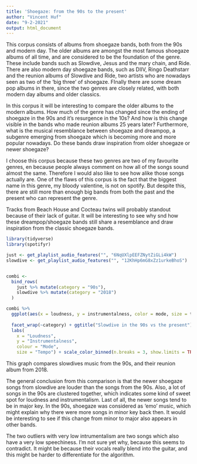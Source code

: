 ```yaml
---
title: 'Shoegaze: from the 90s to the present'
author: "Vincent Huf"
date: "9-2-2021"
output: html_document
---
```


This corpus consists of albums from shoegaze bands, both from the 90s and modern day. The older albums are amongst the most famous shoegaze albums of all time, and are considered to be the foundation of the genre. These include bands such as Slowdive, Jesus and the mary chain, and Ride. There are also modern day shoegaze bands, such as DIIV, Ringo Deathstarr and the reunion albums of Slowdive and Ride, two artists who are nowadays seen as two of the 'big three' of shoegaze. FInally there are some dream pop albums in there, since the two genres are closely related, with both modern day albums and older classics.

In this corpus it will be interesting to compare the older albums to the modern albums. How much of the genre has changed since the ending of shoegaze in the 90s and it's resurgence in the 10s? And how is this change visible in the bands who made reunion albums 25 years later? Furthermore, what is the musical resemblance between shoegaze and dreampop, a subgenre emerging from shoegaze which is becoming more and more popular nowadays. Do these bands draw inspiration from older shoegaze or newer shoegaze?

I choose this corpus because these two genres are two of my favourite genres, en because people always comment on how all of the songs sound almost the same. Therefore I would also like to see how alike those songs actually are. One of the flaws of this corpus is the fact that the biggest name in this genre, my bloody valentine, is not on spotify. But despite this, there are still more than enough big bands from both the past and the present who can represent the genre. 

Tracks from Beach House and Cocteau twins will probably standout because of their lack of guitar. It will be interesting to see why snd how these dreampop/shoegaze bands still share a resemblance and draw inspiration from the classic shoegaze bands.


```r
library(tidyverse)
library(spotifyr)

```
<div>
```r
just <- get_playlist_audio_features("", "6NqUXlpEEFZNytZiGLi4kW")
slowdive <- get_playlist_audio_features("", "12KhHp6mG8xZz1urkeBhoS")


combi <-
  bind_rows(
    just %>% mutate(category = "90s"),
    slowdive %>% mutate(category = "2018")
  )
```

```r
combi %>%
  ggplot(aes(x = loudness, y = instrumentalness, color = mode, size = tempo)) + geom_point(alpha = 0.5) + 
  
  facet_wrap(~category) + ggtitle("Slowdive in the 90s vs the present")+ theme(plot.title = element_text(size = 15))+theme_light() +      
  labs(               
    x = "Loudness",
    y = "Instrumentalness",
    colour = "Mode",
    size = "Tempo") + scale_color_binned(n.breaks = 3, show.limits = TRUE) + scale_size_continuous() + scale_x_continuous() + scale_y_continuous()
```
</div>
<div>

This graph compares slowdives music from the 90s, and their reunion album from 2018.

The general conclusion from this comparison is that the newer shoegaze songs from slowdive are louder than the songs from the 90s. Also, a lot of songs in the 90s are clustered together, which indicates some kind of sweet spot for loudness and instrumentalism. Last of all, the newer songs tend to be in major key. In the 90s, shoegaze was considered as 'emo' music, which might explain why there were more songs in minor key back then. It would be interesting to see if this change from minor to major also appears in other bands.

The two outliers with very low intrumentalism are two songs which also have a very low speechiness. I'm not sure yet why, because this seems to contradict. It might be because their vocals really blend into the guitar, and this might be harder to differentiate for the algorithm.  
</div>